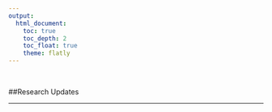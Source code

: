 ```yaml
---
output: 
  html_document:
    toc: true
    toc_depth: 2
    toc_float: true
    theme: flatly
---
```


<br>

##Research Updates

***